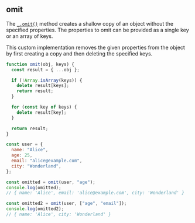 
## omit

The [`_.omit()`](https://lodash.com/docs/4.17.15#omit) method creates a shallow copy of an object without the
specified properties. The properties to omit can be provided as a single key or an array of keys.

This custom implementation removes the given properties from the object by first creating a copy and then deleting the specified keys.

```js
function omit(obj, keys) {
  const result = { ...obj };

  if (!Array.isArray(keys)) {
    delete result[keys];
    return result;
  }

  for (const key of keys) {
    delete result[key];
  }

  return result;
}

const user = {
  name: "Alice",
  age: 25,
  email: "alice@example.com",
  city: "Wonderland",
};

const omitted = omit(user, "age");
console.log(omitted);
// { name: 'Alice', email: 'alice@example.com', city: 'Wonderland' }

const omitted2 = omit(user, ["age", "email"]);
console.log(omitted2);
// { name: 'Alice', city: 'Wonderland' }
```
